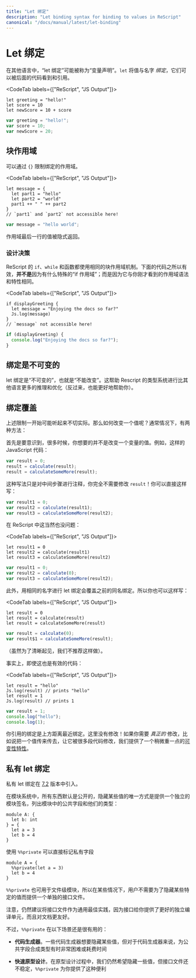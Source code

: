 ```yaml
---
title: "Let 绑定"
description: "Let binding syntax for binding to values in ReScript"
canonical: "/docs/manual/latest/let-binding"
---
```


<!--
# Let Binding
-->
# Let 绑定

<!--
A "let binding", in other languages, might be called a "variable declaration". `let` _binds_ values to names. They can be seen and referenced by code that comes _after_ them.
-->

在其他语言中，“let 绑定”可能被称为“变量声明”。`let` 将值与名字 _绑定_，它们可以被后面的代码看到和引用。

<CodeTab labels={["ReScript", "JS Output"]}>

```res example
let greeting = "hello!"
let score = 10
let newScore = 10 + score
```
```js
var greeting = "hello!";
var score = 10;
var newScore = 20;
```

</CodeTab>

<!--
## Block Scope
-->
## 块作用域

<!--
Bindings can be scoped through `{}`.
-->

可以通过 `{}` 限制绑定的作用域。

<CodeTab labels={["ReScript", "JS Output"]}>

```res example
let message = {
  let part1 = "hello"
  let part2 = "world"
  part1 ++ " " ++ part2
}
// `part1` and `part2` not accessible here!
```
```js
var message = "hello world";
```

</CodeTab>

<!--
The value of the last line of a scope is implicitly returned.
-->

作用域最后一行的值被隐式返回。

<!--
### Design Decisions
-->
### 设计决策

<!--
ReScript's `if`, `while` and functions all use the same block scoping mechanism. The code below works **not** because of some special "if scope"; but simply because it's the same scope syntax and feature you just saw:
-->

ReScript 的 `if`、`while` 和函数都使用相同的块作用域机制。下面的代码之所以有效，**并不是**因为有什么特殊的“if 作用域”；而是因为它与你刚才看到的作用域语法和特性相同。

<CodeTab labels={["ReScript", "JS Output"]}>

```res
if displayGreeting {
  let message = "Enjoying the docs so far?"
  Js.log(message)
}
// `message` not accessible here!
```
```js
if (displayGreeting) {
  console.log("Enjoying the docs so far?");
}
```

</CodeTab>

<!--
## Bindings Are Immutable
-->
## 绑定是不可变的

<!--
Let bindings are "immutable", aka "cannot change". This helps our type system deduce and optimize much more than other languages (and in turn, help you more).
-->

let 绑定是“不可变的”，也就是“不能改变”。这帮助 Rescript 的类型系统进行比其他语言更多的推理和优化（反过来，也能更好地帮助你）。

<!--
## Binding Shadowing
-->
## 绑定覆盖

<!--
The above restriction might sound unpractical at first. How would you change a value then? Usually, 2 ways:
-->

上述限制一开始可能听起来不切实际。那么如何改变一个值呢？通常情况下，有两种方法：

<!--
The first is to realize that many times, what you want isn't to mutate a variable's value. For example, this JavaScript pattern:
-->

首先是要意识到，很多时候，你想要的并不是改变一个变量的值。例如，这样的 JavaScript 代码：

```js
var result = 0;
result = calculate(result);
result = calculateSomeMore(result);
```

<!--
...is really just to comment on intermediate steps. You didn't need to mutate `result` at all! You could have just written this JS:
-->

这种写法只是对中间步骤进行注释，你完全不需要修改 `result`！你可以直接这样写：

```js
var result1 = 0;
var result2 = calculate(result1);
var result3 = calculateSomeMore(result2);
```

<!--
In ReScript, this obviously works too:
-->

在 ReScript 中这当然也没问题：

<CodeTab labels={["ReScript", "JS Output"]}>

```res
let result1 = 0
let result2 = calculate(result1)
let result3 = calculateSomeMore(result2)
```
```js
var result1 = 0;
var result2 = calculate(0);
var result3 = calculateSomeMore(result2);
```

</CodeTab>

<!--
Additionally, reusing the same let binding name overshadows the previous bindings with the same name. So you can write this too:
-->

此外，用相同的名字进行 let 绑定会覆盖之前的同名绑定。所以你也可以这样写：

<CodeTab labels={["ReScript", "JS Output"]}>

```res
let result = 0
let result = calculate(result)
let result = calculateSomeMore(result)
```
```js
var result = calculate(0);
var result$1 = calculateSomeMore(result);
```

</CodeTab>

<!--
(Though for the sake of clarity, we don't recommend this).
-->

（虽然为了清晰起见，我们不推荐这样做）。

<!--
As a matter of fact, even this is valid code:
-->

事实上，即使这也是有效的代码：

<CodeTab labels={["ReScript", "JS Output"]}>

```res example
let result = "hello"
Js.log(result) // prints "hello"
let result = 1
Js.log(result) // prints 1
```
```js
var result = 1;
console.log("hello");
console.log(1);
```

</CodeTab>

<!--
The binding you refer to is whatever's the closest upward. No mutation here!
If you need _real_ mutation, e.g. passing a value around, have it modified by many pieces of code, we provide a slightly heavier [mutation feature](mutation.md).
-->

你引用的绑定是上方距离最近绑定。这里没有修改！如果你需要 _真正的_ 修改，比如说把一个值传来传去，让它被很多段代码修改，我们提供了一个稍微重一点的[可变性特性](mutation.md)。

<!--
## Private let bindings
-->
## 私有 let 绑定

<!--
Private let bindings are introduced in the release [7.2](https://rescript-lang.org/blog/bucklescript-release-7-2).
-->

私有 let 绑定在 [7.2](https://rescript-lang.org/blog/bucklescript-release-7-2) 版本中引入。

<!--
In the module system, everything is public by default,
the only way to hide some values is by providing a separate signature to
list public fields and their types:
-->

在模块系统中，所有东西默认是公开的，隐藏某些值的唯一方式是提供一个独立的模块签名，列出模块中的公共字段和他们的类型：

```res
module A: {
  let b: int
} = {
  let a = 3
  let b = 4
}
```

<!--
`%%private` gives you an option to mark private fields directly
-->

使用 `%%private` 可以直接标记私有字段

```res
module A = {
  %%private(let a = 3)
  let b = 4
}
```

<!--
`%%private` also applies to file level modules, so in some cases,
users do not need to provide a separate interface file just to hide some particular values.
-->

`%%private` 也可用于文件级模块，所以在某些情况下，用户不需要为了隐藏某些特定的值而提供一个单独的接口文件。

<!--
Note interface files are still recommended as a general best practice since they give you better
separate compilation units and also they're better for documentation.
-->

注意，仍然建议将接口文件作为通用最佳实践，因为接口给你提供了更好的独立编译单元，而且对文档更友好。

<!--
Still, `%%private` is useful in the following scenarios:

- **Code generators.** Some code generators want to hide some values but it is sometimes very hard or time consuming for code generators to synthesize the types for public fields.

- **Quick prototyping.** During prototyping, we still want to hide some values, but the interface file is not stable yet, `%%private` provide you such convenience.
-->

不过，`%%private` 在以下场景还是很有用的：

- **代码生成器**。一些代码生成器想要隐藏某些值，但对于代码生成器来说，为公共字段合成类型有时非常困难或耗费时间

- **快速原型设计**。在原型设计过程中，我们仍然希望隐藏一些值，但接口文件还不稳定，`%%private` 为你提供了这种便利
